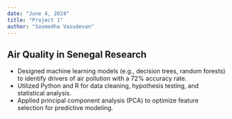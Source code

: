 ```yaml
---
date: "June 4, 2024"
title: "Project 1"
author: "Soomedha Vasudevan"
---
```


## Air Quality in Senegal Research  

- Designed machine learning models (e.g., decision trees, random forests) to identify drivers of air pollution with a 72% accuracy rate.
- Utilized Python and R for data cleaning, hypothesis testing, and statistical analysis.
- Applied principal component analysis (PCA) to optimize feature selection for predictive modeling.
